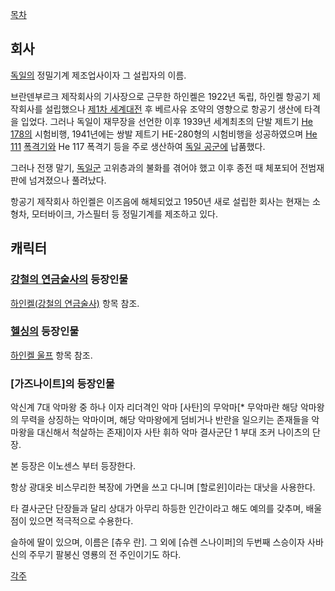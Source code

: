 [[목차]]

== 회사 ==
[[독일]]의 정밀기계 제조업사이자 그 설립자의 이름.

브란덴부르크 제작회사의 기사장으로 근무한 하인켈은 1922년 독립, 하인켈 항공기 제작회사를 설립했으나 [[제1차 세계대전]] 후 베르사유 조약의 영향으로 항공기 생산에 타격을 입었다. 그러나 독일이 재무장을 선언한 이후 1939년 세계최초의 단발 제트기 [[He 178]]의 시험비행, 1941년에는 쌍발 제트기 HE-280형의 시험비행을 성공하였으며 [[He 111]] [[폭격기]]와 He 117 폭격기 등을 주로 생산하여 [[독일 공군]]에 납품했다.

그러나 전쟁 말기, [[독일군]] 고위층과의 불화를 겪어야 했고 이후 종전 때 체포되어 전범재판에 넘겨졌으나 풀려났다.

항공기 제작회사 하인켈은 이즈음에 해체되었고 1950년 새로 설립한 회사는 현재는 소형차, 모터바이크, 가스필터 등 정밀기계를 제조하고 있다. 

== 캐릭터 ==
=== [[강철의 연금술사]]의 등장인물  ===
[[하인켈(강철의 연금술사)]] 항목 참조.

=== [[헬싱]]의 등장인물 ===
[[하인켈 울프]] 항목 참조.

=== [가즈나이트]의 등장인물 ===
악신계 7대 악마왕 중 하나 이자 리더격인 악마 [사탄]의 무악마[* 무악마란 해당 악마왕의 무력을 상징하는 악마이며, 해당 악마왕에게 덤비거나 반란을 일으키는 존재들을 악마왕을 대신해서 척살하는 존재]이자 사탄 휘하 악마 결사군단 1 부대 조커 나이츠의 단장.

본 등장은 이노센스 부터 등장한다.

항상 광대옷 비스무리한 복장에 가면을 쓰고 다니며 [할로윈]이라는 대낫을 사용한다.

타 결사군단 단장들과 달리 상대가 아무리 하등한 인간이라고 해도 예의를 갖추며, 배울 점이 있으면 적극적으로 수용한다.

슬하에 딸이 있으며, 이름은 [츄우 란]. 그 외에 [슈렌 스나이퍼]의 두번째 스승이자 사바신의 주무기 팔봉신 영룡의 전 주인이기도 하다.



[[각주]]
